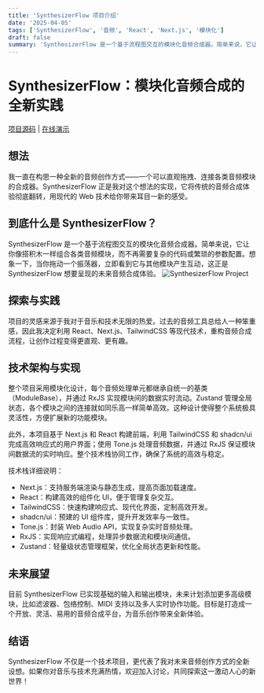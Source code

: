 ```yaml
---
title: 'SynthesizerFlow 项目介绍'
date: '2025-04-05'
tags: ['SynthesizerFlow', '音频', 'React', 'Next.js', '模块化']
draft: false
summary: 'SynthesizerFlow 是一个基于流程图交互的模块化音频合成器。简单来说，它让你像搭积木一样组合各类音频模块，而不再需要复杂的代码或繁琐的参数配置。想象一下，当你拖动一个振荡器，立即看到它与其他模块产生互动，这正是 SynthesizerFlow 想要呈现的未来音频合成体验。'
---
```


# SynthesizerFlow：模块化音频合成的全新实践

[项目源码](https://github.com/Misaki-Akeno/synthesizer-flow) | [在线演示](https://synthesizer-flow.misakif.uk)

## 想法

我一直在构思一种全新的音频创作方式——一个可以直观拖拽、连接各类音频模块的合成器。SynthesizerFlow 正是我对这个想法的实现，它将传统的音频合成体验彻底翻转，用现代的 Web 技术给你带来耳目一新的感受。

## 到底什么是 SynthesizerFlow？

SynthesizerFlow 是一个基于流程图交互的模块化音频合成器。简单来说，它让你像搭积木一样组合各类音频模块，而不再需要复杂的代码或繁琐的参数配置。想象一下，当你拖动一个振荡器，立即看到它与其他模块产生互动，这正是 SynthesizerFlow 想要呈现的未来音频合成体验。
![SynthesizerFlow Project](/static/images/SynthesizerFlow/QQ20250406-162010.png)

## 探索与实践

项目的灵感来源于我对于音乐和技术无限的热爱。过去的音频工具总给人一种笨重感，因此我决定利用 React、Next.js、TailwindCSS 等现代技术，重构音频合成流程，让创作过程变得更直观、更有趣。

## 技术架构与实现

整个项目采用模块化设计，每个音频处理单元都继承自统一的基类（ModuleBase），并通过 RxJS 实现模块间的数据实时流动。Zustand 管理全局状态，各个模块之间的连接就如同乐高一样简单高效。这种设计使得整个系统极具灵活性，方便扩展新的功能模块。

此外，本项目基于 Next.js 和 React 构建前端，利用 TailwindCSS 和 shadcn/ui 完成高效响应式的用户界面；使用 Tone.js 处理音频数据，并通过 RxJS 保证模块间数据流的实时响应。整个技术栈协同工作，确保了系统的高效与稳定。

技术栈详细说明：

- Next.js：支持服务端渲染与静态生成，提高页面加载速度。
- React：构建高效的组件化 UI，便于管理复杂交互。
- TailwindCSS：快速构建响应式、现代化界面，定制高效开发。
- shadcn/ui：预建的 UI 组件库，提升开发效率与一致性。
- Tone.js：封装 Web Audio API，实现复杂实时音频处理。
- RxJS：实现响应式编程，处理异步数据流和模块间通信。
- Zustand：轻量级状态管理框架，优化全局状态更新和性能。

## 未来展望

目前 SynthesizerFlow 已实现基础的输入和输出模块，未来计划添加更多高级模块，比如滤波器、包络控制、MIDI 支持以及多人实时协作功能。目标是打造成一个开放、灵活、易用的音频合成平台，为音乐创作带来全新体验。

## 结语

SynthesizerFlow 不仅是一个技术项目，更代表了我对未来音频创作方式的全新设想。如果你对音乐与技术充满热情，欢迎加入讨论，共同探索这一激动人心的新世界！
